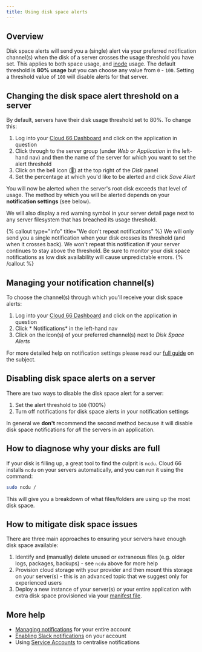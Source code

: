 ```yaml
---
title: Using disk space alerts
---
```


## Overview

Disk space alerts will send you a (single) alert via your preferred notification channel(s) when the disk of a server crosses the usage threshold you have set. This applies to both space usage, and [inode](https://en.wikipedia.org/wiki/Inode) usage. The default threshold is **80% usage** but you can choose any value from `0` - `100`.  Setting a threshold value of `100` will disable alerts for that server.

## Changing the disk space alert threshold on a server

By default, servers have their disk usage threshold set to 80%. To change this:

1. Log into your [Cloud 66 Dashboard](https://app.cloud66.com/) and click on the application in question
2. Click through to the server group (under *Web* or *Application* in the left-hand nav) and then the name of the server for which you want to set the alert threshold
3. Click on the bell icon (🔔) at the top right of the *Disk* panel
4. Set the percentage at which you'd like to be alerted and click *Save Alert*

You will now be alerted when the server's root disk exceeds that level of usage. The method by which you will be alerted depends on your **notification settings** (see below)**.**

We will also display a red warning symbol in your server detail page next to any server filesystem that has breached its usage threshold.

{% callout type="info" title="We don't repeat notifications" %}
 We will only send you a single notification when your disk crosses its threshold (and when it crosses back). We won't repeat this notification if your server continues to stay above the threshold. Be sure to monitor your disk space notifications as low disk availability will cause unpredictable errors. 
{% /callout %}

## Managing your notification channel(s)

To choose the channel(s) through which you'll receive your disk space alerts:

1. Log into your [Cloud 66 Dashboard](https://app.cloud66.com/) and click on the application in question
2. Click * Notifications* in the left-hand nav
3. Click on the icon(s) of your preferred channel(s) next to *Disk Space Alerts* 

For more detailed help on notification settings please read our [full guide](/docs/account/notifications) on the subject. 

## Disabling disk space alerts on a server

There are two ways to disable the disk space alert for a server:

1. Set the alert threshold to `100` (100%)
2. Turn off notifications for disk space alerts in your notification settings

In general we **don't** recommend the second method because it will disable disk space notifications for *all* the servers in an application.

## How to diagnose why your disks are full

If your disk is filling up, a great tool to find the culprit is `ncdu`. Cloud 66 installs `ncdu` on your servers automatically, and you can run it using the command:

```bash
sudo ncdu /
```

This will give you a breakdown of what files/folders are using up the most disk space.

## How to mitigate disk space issues

There are three main approaches to ensuring your servers have enough disk space available:

1. Identify and (manually) delete unused or extraneous files (e.g. older logs, packages, backups) - see `ncdu` above for more help
2. Provision cloud storage with your provider and then mount this storage on your server(s) - this is an advanced topic that we suggest only for experienced users
3. Deploy a new instance of your server(s) or your entire application with extra disk space provisioned via your [manifest file](/docs/manifest/building-a-manifest-file#manifest-tutorial).  

## More help

- [Managing notifications](/docs/account/notifications) for your entire account
- [Enabling Slack notifications](/docs/account/slack-notifications) on your account
- Using [Service Accounts](/docs/account/service-accounts) to centralise notifications
